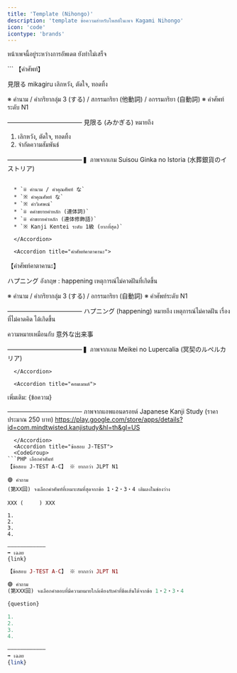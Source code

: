 ```yaml
---
title: 'Template (Nihongo)'
description: 'template ข้อความสำหรับโพสต์ในเพจ Kagami Nihongo'
icon: 'code'
icontype: 'brands'
---
```


<Note>หน้าเพจนี้อยู่ระหว่างการอัพเดต ยังทำไม่เสร็จ</Note>

<AccordionGroup>
  <Accordion title="คำศัพท์ภาษาญี่ปุ่น">
```
【คำศัพท์】

見限る
mikagiru
เลิกหวัง, ตัดใจ, ทอดทิ้ง

※ คำนาม / คำกริยากลุ่ม 3 (する) / สกรรมกริยา (他動詞) / อกรรมกริยา (自動詞)
※ คำศัพท์ระดับ N1

————————————
見限る (みかぎる) หมายถึง
1. เลิกหวัง, ตัดใจ, ทอดทิ้ง
2. จำกัดความสัมพันธ์

————————————
▍ภาพจากเกม Suisou Ginka no Istoria (水葬銀貨のイストリア)
```

  * `※ คำนาม / คำคุณศัพท์ な`
  * `※ คำคุณศัพท์ な`
  * `※ คำวิเศษณ์`
  * `※ คคำขยายคำหลัก (連体詞)`
  * `※ คำขยายคำหลัก (連体修飾語)`
  * `※ Kanji Kentei ระดับ 1級 (ยากที่สุด)`

  </Accordion>

  <Accordion title="คำศัพท์คาตาคานะ">
```
【คำศัพท์คาตาคานะ】

ハプニング
อังกฤษ : happening
เหตุการณ์ไม่คาดฝันที่เกิดขึ้น

※ คำนาม / คำกริยากลุ่ม 3 (する) / อกรรมกริยา (自動詞)
※ คำศัพท์ระดับ N1

————————————
ハプニング (happening) หมายถึง เหตุการณ์ไม่คาดฝัน เรื่องที่ไม่คาดคิด ได้เกิดขึ้น

ความหมายเหมือนกับ 意外な出来事

————————————
▍ภาพจากเกม Meikei no Lupercalia (冥契のルペルカリア)
```
  </Accordion>

  <Accordion title="คอมเมนต์">
```
เพิ่มเติม: {ข้อความ}

————————————
ภาพจากแอพแอนดรอยด์ Japanese Kanji Study (ราคาประมาณ 250 บาท)
https://play.google.com/store/apps/details?id=com.mindtwisted.kanjistudy&hl=th&gl=US
```
  </Accordion>
  <Accordion title="ข้อสอบ J-TEST">
  <CodeGroup>
```PHP เลือกคำศัพท์
【ข้อสอบ J-TEST A-C】 ※ ยากกว่า JLPT N1

🟣 คำถาม
(第XX回) จงเลือกคำศัพท์ที่เหมาะสมที่สุดจากข้อ 1・2・3・4 เติมลงในช่องว่าง

XXX (　　　) XXX

1. 
2. 
3. 
4. 

————————————
➡️ เฉลย
{link}
```

```PHP ความหมายใกล้เคียง
【ข้อสอบ J-TEST A-C】 ※ ยากกว่า JLPT N1

🟣 คำถาม
(第XXX回) จงเลือกคำตอบที่มีความหมายใกล้เคียงกับคำที่ขีดเส้นใต้จากข้อ 1・2・3・4

{question}

1. 
2. 
3. 
4. 

————————————
➡️ เฉลย
{link}
```
  </CodeGroup>
  </Accordion>

</AccordionGroup>